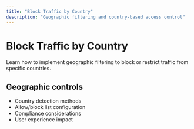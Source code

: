 ```yaml
---
title: "Block Traffic by Country"
description: "Geographic filtering and country-based access control"
---
```


# Block Traffic by Country

Learn how to implement geographic filtering to block or restrict traffic from specific countries.

## Geographic controls

- Country detection methods
- Allow/block list configuration
- Compliance considerations
- User experience impact
